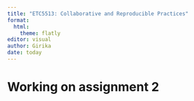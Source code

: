 ```yaml
---
title: "ETC5513: Collaborative and Reproducible Practices"
format: 
  html:
    theme: flatly
editor: visual
author: Girika
date: today
---
```


# Working on assignment 2